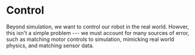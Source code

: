 # Control

Beyond simulation, we want to control our robot in the real world. Howver, this isn't a simple problem --- we must account for many sources of error, such as matching motor controls to simulation, mimicking real world physics, and matching sensor data.